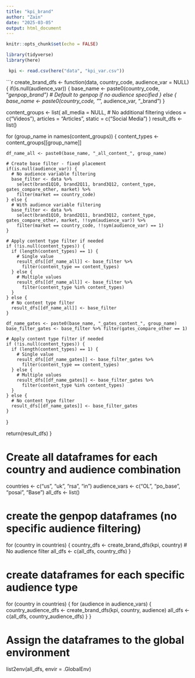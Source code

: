 ---
title: "kpi_brand"
author: "Zain"
date: "2025-03-05"
output: html_document
---

```{r setup, include=FALSE}
knitr::opts_chunk$set(echo = FALSE)
```

```{r}
library(tidyverse)
library(here)

```

```{r}

 kpi <- read.csv(here("data", "kpi_var.csv"))
```

```{r}
create_brand_dfs <- function(data, country_code, audience_var = NULL) {
  if(is.null(audience_var)) {
    base_name <- paste0(country_code, "_genpop_brand")  # Default to genpop if no audience specified
  } else {
    base_name <- paste0(country_code, "_", audience_var, "_brand")
  }
  
  content_groups <- list(
    all_media = NULL,  # No additional filtering
    videos = c("Videos"),
    articles = "Articles",
    static = c("Social Media")
  )
  result_dfs <- list()
  
  for (group_name in names(content_groups)) {
    content_types <- content_groups[[group_name]]
    
    df_name_all <- paste0(base_name, "_all_content_", group_name)
    
    # Create base filter - fixed placement
    if(is.null(audience_var)) {
      # No audience variable filtering
      base_filter <- data %>%
        select(brand1Q10, brand2Q11, brand3Q12, content_type, gates_compare_other, market) %>%
        filter(market == country_code)
    } else {
      # With audience variable filtering
      base_filter <- data %>%
        select(brand1Q10, brand2Q11, brand3Q12, content_type, gates_compare_other, market, !!sym(audience_var)) %>%
        filter(market == country_code, !!sym(audience_var) == 1)
    }
    
    # Apply content type filter if needed
    if (!is.null(content_types)) {
      if (length(content_types) == 1) {
        # Single value
        result_dfs[[df_name_all]] <- base_filter %>% 
          filter(content_type == content_types)
      } else {
        # Multiple values
        result_dfs[[df_name_all]] <- base_filter %>% 
          filter(content_type %in% content_types)
      }
    } else {
      # No content type filter
      result_dfs[[df_name_all]] <- base_filter
    }
    
    df_name_gates <- paste0(base_name, "_gates_content_", group_name)
    base_filter_gates <- base_filter %>% filter(gates_compare_other == 1)
    
    # Apply content type filter if needed
    if (!is.null(content_types)) {
      if (length(content_types) == 1) {
        # Single value
        result_dfs[[df_name_gates]] <- base_filter_gates %>% 
          filter(content_type == content_types)
      } else {
        # Multiple values
        result_dfs[[df_name_gates]] <- base_filter_gates %>% 
          filter(content_type %in% content_types)
      }
    } else {
      # No content type filter
      result_dfs[[df_name_gates]] <- base_filter_gates
    }
  }
  
  return(result_dfs)
}

# Create all dataframes for each country and audience combination
countries <- c("us", "uk", "rsa", "in")
audience_vars <- c("OL", "po_base", "posai", "Base")
all_dfs <- list()

# create the genpop dataframes (no specific audience filtering)
for (country in countries) {
  country_dfs <- create_brand_dfs(kpi, country)  # No audience filter
  all_dfs <- c(all_dfs, country_dfs)
}

# create dataframes for each specific audience type
for (country in countries) {
  for (audience in audience_vars) {
    country_audience_dfs <- create_brand_dfs(kpi, country, audience)
    all_dfs <- c(all_dfs, country_audience_dfs)
  }
}

# Assign the dataframes to the global environment
list2env(all_dfs, envir = .GlobalEnv)


